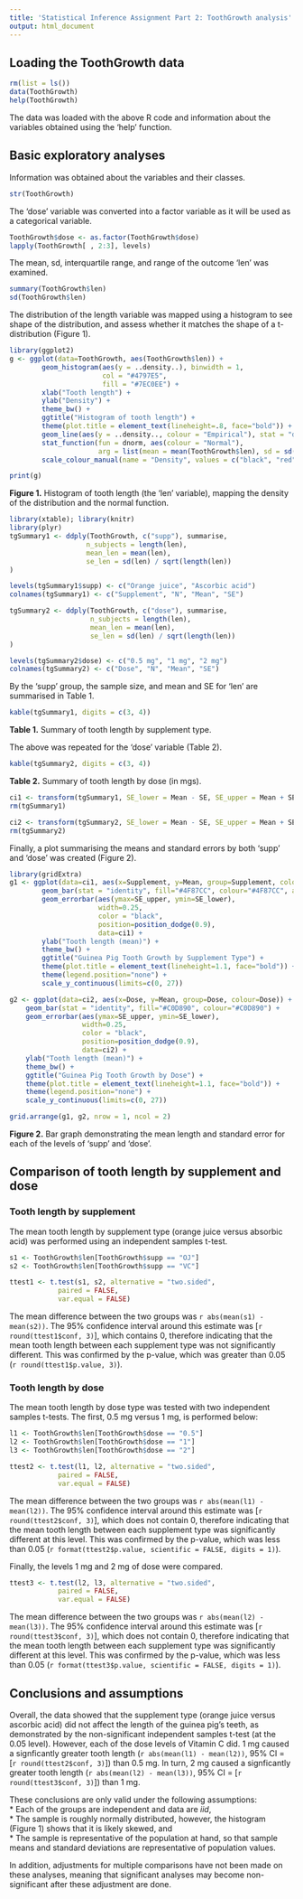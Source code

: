 ```yaml
---
title: 'Statistical Inference Assignment Part 2: ToothGrowth analysis'
output: html_document
---
```


## Loading the ToothGrowth data

```r
rm(list = ls())
data(ToothGrowth)
help(ToothGrowth)
```

The data was loaded with the above R code and information about the variables obtained using the 'help' function.

## Basic exploratory analyses

Information was obtained about the variables and their classes.
```r
str(ToothGrowth)
```

The 'dose' variable was converted into a factor variable as it will be used as a categorical variable.
```r
ToothGrowth$dose <- as.factor(ToothGrowth$dose)
lapply(ToothGrowth[ , 2:3], levels)
```

The mean, sd, interquartile range, and range of the outcome 'len' was examined.
```r
summary(ToothGrowth$len)
sd(ToothGrowth$len)
```

The distribution of the length variable was mapped using a histogram to see shape of the distribution, and assess whether it matches the shape of a t-distribution (Figure 1).

```r
library(ggplot2)
g <- ggplot(data=ToothGrowth, aes(ToothGrowth$len)) + 
        geom_histogram(aes(y = ..density..), binwidth = 1, 
                       col = "#4797E5", 
                       fill = "#7EC0EE") + 
        xlab("Tooth length") + 
        ylab("Density") + 
        theme_bw() + 
        ggtitle("Histogram of tooth length") + 
        theme(plot.title = element_text(lineheight=.8, face="bold")) + 
        geom_line(aes(y = ..density.., colour = "Empirical"), stat = "density") + 
        stat_function(fun = dnorm, aes(colour = "Normal"), 
                      arg = list(mean = mean(ToothGrowth$len), sd = sd(ToothGrowth$len))) + 
        scale_colour_manual(name = "Density", values = c("black", "red"))

print(g)
```

**Figure 1.** Histogram of tooth length (the 'len' variable), mapping the density of the distribution and the normal function.

```r
library(xtable); library(knitr)
library(plyr)
tgSummary1 <- ddply(ToothGrowth, c("supp"), summarise,
                   n_subjects = length(len),
                   mean_len = mean(len),
                   se_len = sd(len) / sqrt(length(len))
)

levels(tgSummary1$supp) <- c("Orange juice", "Ascorbic acid")
colnames(tgSummary1) <- c("Supplement", "N", "Mean", "SE")

tgSummary2 <- ddply(ToothGrowth, c("dose"), summarise,
                    n_subjects = length(len),
                    mean_len = mean(len),
                    se_len = sd(len) / sqrt(length(len))
)

levels(tgSummary2$dose) <- c("0.5 mg", "1 mg", "2 mg")
colnames(tgSummary2) <- c("Dose", "N", "Mean", "SE")
```

By the 'supp' group, the sample size, and mean and SE for 'len' are summarised in Table 1.

```r
kable(tgSummary1, digits = c(3, 4))
```

**Table 1.** Summary of tooth length by supplement type.

The above was repeated for the 'dose' variable (Table 2).

```r
kable(tgSummary2, digits = c(3, 4))
```

**Table 2.** Summary of tooth length by dose (in mgs).

```r
ci1 <- transform(tgSummary1, SE_lower = Mean - SE, SE_upper = Mean + SE)
rm(tgSummary1)

ci2 <- transform(tgSummary2, SE_lower = Mean - SE, SE_upper = Mean + SE)
rm(tgSummary2)
```

Finally, a plot summarising the means and standard errors by both 'supp' and 'dose' was created (Figure 2).

```r
library(gridExtra)
g1 <- ggplot(data=ci1, aes(x=Supplement, y=Mean, group=Supplement, colour=Supplement)) +
        geom_bar(stat = "identity", fill="#4F87CC", colour="#4F87CC", alpha = 0.9) +
        geom_errorbar(aes(ymax=SE_upper, ymin=SE_lower), 
                      width=0.25, 
                      color = "black",
                      position=position_dodge(0.9), 
                      data=ci1) +
        ylab("Tooth length (mean)") +
        theme_bw() +
        ggtitle("Guinea Pig Tooth Growth by Supplement Type") + 
        theme(plot.title = element_text(lineheight=1.1, face="bold")) +
        theme(legend.position="none") +
        scale_y_continuous(limits=c(0, 27))

g2 <- ggplot(data=ci2, aes(x=Dose, y=Mean, group=Dose, colour=Dose)) +
    geom_bar(stat = "identity", fill="#C0D890", colour="#C0D890") +
    geom_errorbar(aes(ymax=SE_upper, ymin=SE_lower), 
                  width=0.25, 
                  color = "black",
                  position=position_dodge(0.9), 
                  data=ci2) +
    ylab("Tooth length (mean)") +
    theme_bw() +
    ggtitle("Guinea Pig Tooth Growth by Dose") + 
    theme(plot.title = element_text(lineheight=1.1, face="bold")) +
    theme(legend.position="none") +
    scale_y_continuous(limits=c(0, 27))

grid.arrange(g1, g2, nrow = 1, ncol = 2)
```

**Figure 2.** Bar graph demonstrating the mean length and standard error for each of the levels of 'supp' and 'dose'.

## Comparison of tooth length by supplement and dose
### Tooth length by supplement

The mean tooth length by supplement type (orange juice versus absorbic acid) was performed using an independent samples t-test. 

```r
s1 <- ToothGrowth$len[ToothGrowth$supp == "OJ"]
s2 <- ToothGrowth$len[ToothGrowth$supp == "VC"]

ttest1 <- t.test(s1, s2, alternative = "two.sided",
            paired = FALSE, 
            var.equal = FALSE)
```

The mean difference between the two groups was `r abs(mean(s1) - mean(s2))`. The 95% confidence interval around this estimate was [`r round(ttest1$conf, 3)`], which contains 0, therefore indicating that the mean tooth length between each supplement type was not significantly different. This was confirmed by the p-value, which was greater than 0.05 (`r round(ttest1$p.value, 3)`).

### Tooth length by dose
The mean tooth length by dose type was tested with two independent samples t-tests. The first, 0.5 mg versus 1 mg, is performed below:

```r
l1 <- ToothGrowth$len[ToothGrowth$dose == "0.5"]
l2 <- ToothGrowth$len[ToothGrowth$dose == "1"]
l3 <- ToothGrowth$len[ToothGrowth$dose == "2"]

ttest2 <- t.test(l1, l2, alternative = "two.sided",
            paired = FALSE, 
            var.equal = FALSE)
```

The mean difference between the two groups was `r abs(mean(l1) - mean(l2))`. The 95% confidence interval around this estimate was [`r round(ttest2$conf, 3)`], which does not contain 0, therefore indicating that the mean tooth length between each supplement type was significantly different at this level. This was confirmed by the p-value, which was less than 0.05 (`r format(ttest2$p.value, scientific = FALSE, digits = 1)`).

Finally, the levels 1 mg and 2 mg of dose were compared.

```r
ttest3 <- t.test(l2, l3, alternative = "two.sided",
            paired = FALSE, 
            var.equal = FALSE)
```

The mean difference between the two groups was `r abs(mean(l2) - mean(l3))`. The 95% confidence interval around this estimate was [`r round(ttest3$conf, 3)`], which does not contain 0, therefore indicating that the mean tooth length between each supplement type was significantly different at this level. This was confirmed by the p-value, which was less than 0.05 (`r format(ttest3$p.value, scientific = FALSE, digits = 1)`).

## Conclusions and assumptions

Overall, the data showed that the supplement type (orange juice versus ascorbic acid) did not affect the length of the guinea pig's teeth, as demonstrated by the non-significant independent samples t-test (at the 0.05 level). However, each of the dose levels of Vitamin C did. 1 mg caused a signficantly greater tooth length (`r abs(mean(l1) - mean(l2))`, 95% CI = [`r round(ttest2$conf, 3)`]) than 0.5 mg. In turn, 2 mg caused a signficantly greater tooth length (`r abs(mean(l2) - mean(l3))`, 95% CI = [`r round(ttest3$conf, 3)`]) than 1 mg.

These conclusions are only valid under the following assumptions:  
* Each of the groups are independent and data are _iid_,  
* The sample is roughly normally distributed, however, the histogram (Figure 1) shows that it is likely skewed, and   
* The sample is representative of the population at hand, so that sample means and standard deviations are representative of population values.

In addition, adjustments for multiple comparisons have not been made on these analyses, meaning that significant analyses may become non-significant after these adjustment are done.

